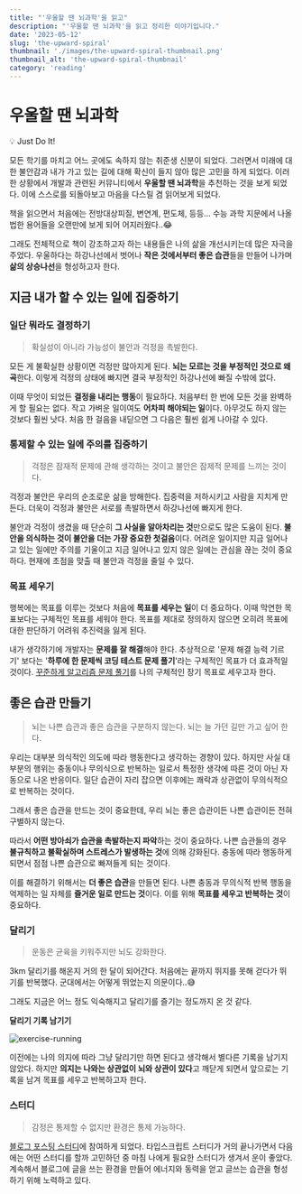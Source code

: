 ```yaml
---
title: "'우울할 땐 뇌과학'을 읽고"
description: "'우울할 땐 뇌과학'을 읽고 정리한 이야기입니다."
date: '2023-05-12'
slug: 'the-upward-spiral'
thumbnail: './images/the-upward-spiral-thumbnail.png'
thumbnail_alt: 'the-upward-spiral-thumbnail'
category: 'reading'
---
```


# 우울할 땐 뇌과학

<Callout>💡 Just Do It!</Callout>

모든 학기를 마치고 어느 곳에도 속하지 않는 취준생 신분이 되었다.
그러면서 미래에 대한 불안감과 내가 가고 있는 길에 대해 확신이 들지 않아 많은 고민을 하게 되었다.
이러한 상황에서 개발과 관련된 커뮤니티에서 **우울할 땐 뇌과학**을 추천하는 것을 보게 되었다.
이에 스스로를 되돌아보고 마음을 다스릴 겸 읽어보게 되었다.

책을 읽으면서 처음에는 전방대상피질, 변연계, 편도체, 등등... 수능 과학 지문에서 나올 법한 용어들을 오랜만에 보게 되어 어지러웠다..😂

그래도 전체적으로 책이 강조하고자 하는 내용들은 나의 삶을 개선시키는데 많은 자극을 주었다.
우울하다는 하강나선에서 벗어나 **작은 것에서부터 좋은 습관**들을 만들어 나가며 **삶의 상승나선**을 형성하고자 한다.

## 지금 내가 할 수 있는 일에 집중하기

### 일단 뭐라도 결정하기

> 확실성이 아니라 가능성이 불안과 걱정을 촉발한다.

모든 게 불확실한 상황이면 걱정만 많아지게 된다.
**뇌는 모르는 것을 부정적인 것으로 왜곡**한다.
이렇게 걱정의 상태에 빠지면 결국 부정적인 하강나선에 빠질 수밖에 없다.

이때 무엇이 되었든 **결정을 내리는 행동**이 필요하다.
처음부터 한 번에 모든 것을 완벽하게 할 필요는 없다.
작고 가벼운 일이여도 **어차피 해야되는 일**이다.
아무것도 하지 않는 것보다 훨씬 낫다.
처음 한 걸음을 내딛으면 그 다음은 훨씬 쉽게 나아갈 수 있다.

### 통제할 수 있는 일에 주의를 집중하기

> 걱정은 잠재적 문제에 관해 생각하는 것이고 불안은 잠제적 문제를 느끼는 것이다.

걱정과 불안은 우리의 순조로운 삶을 방해한다.
집중력을 저하시키고 사람을 지치게 만든다.
더욱이 걱정과 불안은 서로를 촉발하면서 하강나선에 빠지게 한다.

불안과 걱정이 생겼을 때 단순히 **그 사실을 알아차리는 것**만으로도 많은 도움이 된다.
**불안을 의식하는 것이 불안을 더는 가장 중요한 첫걸음**이다.
어려운 일이지만 지금 일어나고 있는 일에만 주의를 기울이고 지금 일어나고 있지 않은 일에는 관심을 끊는 것이 중요하다.
현재에 초점을 맞출 때 불안과 걱정을 줄일 수 있다.

### 목표 세우기

행복에는 목표를 이루는 것보다 처음에 **목표를 세우는 일**이 더 중요하다.
이때 막연한 목표보다는 구체적인 목표를 세워야 한다.
목표를 제대로 정의하지 않으면 오히려 목표에 대한 판단하기 어려워 추진력을 잃게 된다.

내가 생각하기에 개발자는 **문제를 잘 해결**해야 한다.
추상적으로 '문제 해결 능력 기르기' 보다는 '**하루에 한 문제씩 코딩 테스트 문제 풀기**'라는 구체적인 목표가 더 효과적일 것이다.
[꾸준하게 알고리즘 문제 풀기](https://github.com/jgjgill/algorithm-study)를 나의 구체적인 장기 목표로 세우고자 한다.

## 좋은 습관 만들기

> 뇌는 나쁜 습관과 좋은 습관을 구분하지 않는다.
> 뇌는 늘 가던 길만 가고 싶어 한다.

우리는 대부분 의식적인 의도에 따라 행동한다고 생각하는 경향이 있다.
하지만 사실 대부분의 행위는 충동이나 무의식으로 반복하는 일로서 특정한 생각에 따른 것이 아닌 자동으로 나온 반응이다.
일단 습관이 자리 잡으면 이후에는 쾌락과 상관없이 무의식적으로 반복하는 것이다.

그래서 좋은 습관을 만드는 것이 중요한데,
우리 뇌는 좋은 습관이든 나쁜 습관이든 전혀 구별하지 않는다.

따라서 **어떤 방아쇠가 습관을 촉발하는지 파악**하는 것이 중요하다.
나쁜 습관들의 경우 **불규칙하고 불확실하며 스트레스가 발생하는 것**에 의해 강화된다.
충동에 따라 행동하게 되면서 점점 나쁜 습관으로 빠져들게 되는 것이다.

이를 해결하기 위해서는 **더 좋은 습관**을 만들면 된다.
나쁜 충동과 무의식적 반복 행동을 억제하는 일 자체를 **즐거운 일로 만드는 것**이다.
이를 위해 **목표를 세우고 반복하는 것**이 중요하다.

### 달리기

> 운동은 균육을 키워주지만 뇌도 강화한다.

3km 달리기를 해온지 거의 한 달이 되어간다.
처음에는 끝까지 뛰지를 못해 걷다가 뛰기를 반복했다.
군대에서는 어떻게 뛰었는지 의문이다..😅

그래도 지금은 어느 정도 익숙해지고 달리기를 즐기는 정도까지 온 것 같다.

**달리기 기록 남기기**

<Image
  src="https://raw.githubusercontent.com/jgjgill/blog/main/contents/reading/the-upward-spiral/images/exercise-running.png"
  alt="exercise-running"
/>

이전에는 나의 의지에 따라 그냥 달리기만 하면 된다고 생각해서 별다른 기록을 남기지 않았다.
하지만 **의지는 나와는 상관없이 뇌와 상관이 있다**고 깨닫게 되면서 앞으로는 기록을 남겨 목표를 세우고 반복하고자 한다.

### 스터디

> 감정은 통제할 수 없지만 환경은 통제 가능하다.

[블로그 포스팅 스터디](https://github.com/Meet-Coder-Study/posting-review)에 참여하게 되었다.
타입스크립트 스터디가 거의 끝나가면서 다음에는 어떤 스터디를 할까 고민하던 중 마침 나에게 필요한 스터디가 생겨서 운이 좋았다.
계속해서 블로그에 글을 쓰는 환경을 만들어 에너지와 동력을 얻고 글쓰는 습관을 형성하기 위해 노력하고 있다.
